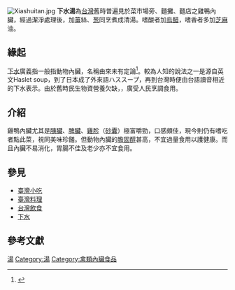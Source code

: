 [[File:Xiashuitan.jpg|thumb]]
'''下水湯'''為[[台灣|台灣]]舊時普遍見於菜市場旁、麵攤、麵店之雞鴨內臟，經過潔淨處理後，加[[薑|薑]]絲、[[葱|葱]]同烹煮成清湯。嗜酸者加[[烏醋|烏醋]]，嗜香者多加[[芝麻|芝麻]]油。
==緣起==
[[下水|下水]]廣義指一般指動物內臟，名稱由來未有定論<ref>{{Cite web|title=下水湯（ha⊦-sui`-t‘ŋ）──（鷄內臟的湯）|url=https://taiwanlanguage.wordpress.com/2014/08/16/%e4%b8%8b%e6%b0%b4%e6%b9%af%ef%bc%88ha%e2%8a%a6-sui-tn%ef%bc%89%e2%94%80%e2%94%80%ef%bc%88%e9%b7%84%e5%85%a7%e8%87%9f%e7%9a%84%e6%b9%af%ef%bc%89/|accessdate=2019-09-27|date=2014-08-16|last=劉建仁|work=臺灣話的語源與理據（劉建仁著）|language=zh-TW|archive-date=2018-12-19|archive-url=https://web.archive.org/web/20181219032445/https://taiwanlanguage.wordpress.com/2014/08/16/%e4%b8%8b%e6%b0%b4%e6%b9%af%ef%bc%88ha%e2%8a%a6-sui-tn%ef%bc%89%e2%94%80%e2%94%80%ef%bc%88%e9%b7%84%e5%85%a7%e8%87%9f%e7%9a%84%e6%b9%af%ef%bc%89/|dead-url=no}}</ref>。較為人知的說法之一是源自英文Haslet soup，到了日本成了外來語ハススープ，再到台灣時便由台語讀音相近的下水表示。由於舊時民生物資營養欠缺，{{fact|雞鴨內臟多賤賣甚至免費贈送}}，廣受人民烹調食用。

==介紹==
雞鴨內臟尤其是[[胰臟|胰臟]]、[[脾臟|脾臟]]、[[雞胗|雞胗]]（[[砂囊|砂囊]]）極富嚼勁，口感頗佳，現今則仍有嗜吃者點此菜，視同美味珍饈。但動物內臟的[[膽固醇|膽固醇]]甚高，不宜過量食用以護健康。而且內臟不易消化，胃腸不佳及老少亦不宜食用。

==參見==
* [[臺灣小吃|臺灣小吃]]
* [[臺灣料理|臺灣料理]]
* [[台灣飲食|台灣飲食]]
*[[下水|下水]]

== 參考文獻 ==
{{Reflist}}

{{food-stub}}

[[Category:台灣小吃|湯]]
[[Category:湯|Category:湯]]
[[Category:禽類內臟食品|Category:禽類內臟食品]]